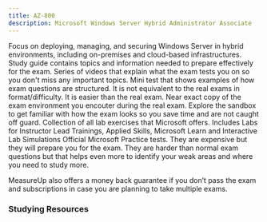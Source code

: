 ```yaml
---
title: AZ-800
description: Microsoft Windows Server Hybrid Administrator Associate
---
```


<Card title="Get Started" icon="star"> 
  <LinkCard title="Exam AZ-800: Microsoft Windows Server Hybrid Administrator Associate" href="https://learn.microsoft.com/certifications/exams/az-800?WT.mc_id=studentamb_165290" target="_blank"/>
      Focus on deploying, managing, and securing Windows Server in hybrid environments, including on-premises and cloud-based infrastructures.
  <LinkCard title="AZ-800 Study Guide" href="https://learn.microsoft.com/credentials/certifications/resources/study-guides/az-800?WT.mc_id=studentamb_165290" target="_blank"/>
  Study guide contains topics and information needed to prepare effectively for the
  exam.
  <LinkCard title="Exam Readiness Zone" href="https://learn.microsoft.com/en-us/shows/exam-readiness-zone/preparing-for-az-800-deploy-and-manage-active-directory-domain-services-as-ds-in-on-premises-and-cloud-environments-segment-1-of-5?WT.mc_id=studentamb_165290" target="_blank"/>
      Series of videos that explain what the exam tests you on so you don't miss any important topics.
  <LinkCard title="Practice Assessment" href="https://learn.microsoft.com/en-us/credentials/certifications/exams/az-800/practice/assessment?assessment-type=practice&assessmentId=67&WT.mc_id=studentamb_165290" target="_blank"/>
      Mini test that shows examples of how exam questions are structured. It is not equivalent to the real exams in format/difficulty. It is easier than the real exam.
  <LinkCard title="Exam Sandbox" href="https://aka.ms/examdemo" target="_blank"/>
      Near exact copy of the exam environment you encouter during the real exam. Explore the sandbox to get familiar with how the exam looks so you save time and are not caught off guard. 
  <LinkCard title="GitHub Labs" href="https://aka.ms/az800labs" target="_blank"/>
      Collection of all lab exercises that Microsoft offers. Includes Labs for Instructor Lead Trainings, Applied Skills, Microsoft Learn and Interactive Lab Simulations
</Card>

<Card title="MeasureUp Practice Tests" icon="open-book"> 
  <LinkCard title="MeasureUp Practice Test" href="https://www.measureup.com/microsoft-practice-test-az-800-administering-windows-server-hybrid-core-infrastructure.html#u44" target="_blank"/>
  <LinkCard title="MeasureUp Subscriptions" href="https://www.measureup.com/subscription-plans-for-individuals#u44" target="_blank"/>
      Official Microsoft Practice tests. They are expensive but they will prepare you for the exam. They are harder than normal exam questions but that helps 
      even more to identify your weak areas and where you need to study more. 

MeasureUp also offers a money back guarantee if you don’t pass the exam and subscriptions in case you are planning to take multiple exams. 
</Card>

### Studying Resources

<Tabs>

  <TabItem label="Text">
  <CardGrid>
    <LinkCard title="Microsoft Learn" href="https://learn.microsoft.com/certifications/exams/az-800?WT.mc_id=studentamb_165290" target="_blank"/>
  </CardGrid>
  </TabItem>

  <TabItem label="Videos">
  <CardGrid>
    <LinkCard title="On Demand Instructor-led Training Series" href="https://learn.microsoft.com/en-us/shows/on-demand-instructor-led-training-series/?terms=AZ-800&WT.mc_id=studentamb_165290" target="_blank"/>
    <LinkCard title="Microsoft Virtual Training Day - Innovate, Operate and Secure with Azure Arc" href="https://events.microsoft.com/en-us/allevents/?language=English&clientTimeZone=1&search=Microsoft%20Azure%20Virtual%20Training%20Day:%20Innovate,%20Operate%20and%20Secure%20with%20Azure%20Arc&role=Developers" target="_blank"/>
    <LinkCard title="Geekdom Academy Course" href="https://www.youtube.com/watch?v=RHZh5PsixNo" target="_blank"/>
    <LinkCard title="BurningIceTech Course" href="https://www.youtube.com/playlist?list=PLc6LqxQFwub8sskcc3_UqaDtnw-Qp-yPD" target="_blank"/>
    <LinkCard title="Microsoft Enterprise Skills Initiative Intructor-led course" href="https://esi.microsoft.com/Search?q=AZ-800&avail=Available&learningoption=Advanced+Role+Based" target="_blank"/>
  </CardGrid>
  </TabItem>

  <TabItem label="Paid">
  <CardGrid>
    <LinkCard title="Pluralsight Course" href="https://www.pluralsight.com/paths/administering-windows-server-hybrid-core-infrastructure-az-800" target="_blank"/>
  </CardGrid>
  </TabItem>

  <TabItem label="Tests">
  <CardGrid>
    <LinkCard title="Microsoft Learn Practice Assessment" href="https://learn.microsoft.com/en-us/credentials/certifications/exams/az-800/practice/assessment?assessment-type=practice&assessmentId=67&WT.mc_id=studentamb_165290" target="_blank"/>
    <LinkCard title="MeasureUp Practice Tests" href="https://www.measureup.com/microsoft-practice-test-az-800-administering-windows-server-hybrid-core-infrastructure.html#u44" target="_blank"/>
  </CardGrid>
  </TabItem>

  <TabItem label="Misc">
  <CardGrid>
    <LinkCard title="Microsoft Azure Free Account" href="https://azure.microsoft.com/en-us/offers/ms-azr-0044p?WT.mc_id=studentamb_165290" target="_blank"/> 
  </CardGrid>
  </TabItem>
</Tabs>
